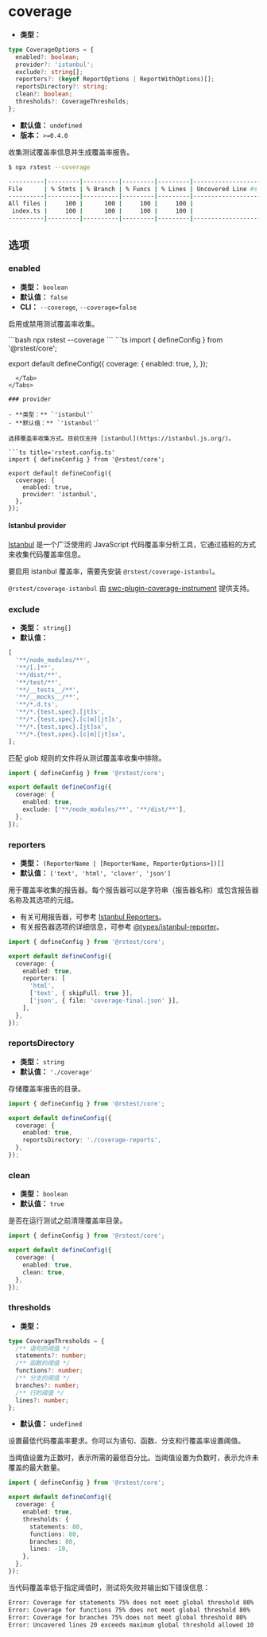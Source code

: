 # coverage

- **类型：**

```ts
type CoverageOptions = {
  enabled?: boolean;
  provider?: 'istanbul';
  exclude?: string[];
  reporters?: (keyof ReportOptions | ReportWithOptions)[];
  reportsDirectory?: string;
  clean?: boolean;
  thresholds?: CoverageThresholds;
};
```

- **默认值：** `undefined`
- **版本：** `>=0.4.0`

收集测试覆盖率信息并生成覆盖率报告。

```bash
$ npx rstest --coverage

----------|---------|----------|---------|---------|-------------------
File      | % Stmts | % Branch | % Funcs | % Lines | Uncovered Line #s
----------|---------|----------|---------|---------|-------------------
All files |     100 |      100 |     100 |     100 |
 index.ts |     100 |      100 |     100 |     100 |
----------|---------|----------|---------|---------|-------------------
```

## 选项

### enabled

- **类型：** `boolean`
- **默认值：** `false`
- **CLI：** `--coverage`, `--coverage=false`

启用或禁用测试覆盖率收集。


<Tabs defaultValue='rstest.config.ts'>
  <Tab label="CLI">
  ```bash
  npx rstest --coverage
  ```
  </Tab>
  <Tab label="rstest.config.ts">
```ts
import { defineConfig } from '@rstest/core';

export default defineConfig({
  coverage: {
    enabled: true,
  },
});
```
  </Tab>
</Tabs>

### provider

- **类型：** `'istanbul'`
- **默认值：** `'istanbul'`

选择覆盖率收集方式。目前仅支持 [istanbul](https://istanbul.js.org/)。

```ts title='rstest.config.ts'
import { defineConfig } from '@rstest/core';

export default defineConfig({
  coverage: {
    enabled: true,
    provider: 'istanbul',
  },
});
```

#### Istanbul provider

[Istanbul](https://istanbul.js.org/) 是一个广泛使用的 JavaScript 代码覆盖率分析工具，它通过插桩的方式来收集代码覆盖率信息。

要启用 istanbul 覆盖率，需要先安装 `@rstest/coverage-istanbul`。


<PackageManagerTabs command="add @rstest/coverage-istanbul -D" />

`@rstest/coverage-istanbul` 由 [swc-plugin-coverage-instrument](https://github.com/kwonoj/swc-plugin-coverage-instrument) 提供支持。

### exclude

- **类型：** `string[]`
- **默认值：**

```ts
[
  '**/node_modules/**',
  '**/[.]**',
  '**/dist/**',
  '**/test/**',
  '**/__tests__/**',
  '**/__mocks__/**',
  '**/*.d.ts',
  '**/*.{test,spec}.[jt]s',
  '**/*.{test,spec}.[c|m][jt]s',
  '**/*.{test,spec}.[jt]sx',
  '**/*.{test,spec}.[c|m][jt]sx',
];
```

匹配 glob 规则的文件将从测试覆盖率收集中排除。

```ts title='rstest.config.ts'
import { defineConfig } from '@rstest/core';

export default defineConfig({
  coverage: {
    enabled: true,
    exclude: ['**/node_modules/**', '**/dist/**'],
  },
});
```

### reporters

- **类型：** `(ReporterName | [ReporterName, ReporterOptions>])[]`
- **默认值：** `['text', 'html', 'clover', 'json']`

用于覆盖率收集的报告器。每个报告器可以是字符串（报告器名称）或包含报告器名称及其选项的元组。

- 有关可用报告器，可参考 [Istanbul Reporters](https://istanbul.js.org/docs/advanced/alternative-reporters/)。
- 有关报告器选项的详细信息，可参考 [@types/istanbul-reporter](https://github.com/DefinitelyTyped/DefinitelyTyped/blob/master/types/istanbul-reports/index.d.ts)。

```ts title='rstest.config.ts'
import { defineConfig } from '@rstest/core';

export default defineConfig({
  coverage: {
    enabled: true,
    reporters: [
      'html',
      ['text', { skipFull: true }],
      ['json', { file: 'coverage-final.json' }],
    ],
  },
});
```

### reportsDirectory

- **类型：** `string`
- **默认值：** `'./coverage'`

存储覆盖率报告的目录。

```ts title='rstest.config.ts'
import { defineConfig } from '@rstest/core';

export default defineConfig({
  coverage: {
    enabled: true,
    reportsDirectory: './coverage-reports',
  },
});
```

### clean

- **类型：** `boolean`
- **默认值：** `true`

是否在运行测试之前清理覆盖率目录。

```ts title='rstest.config.ts'
import { defineConfig } from '@rstest/core';

export default defineConfig({
  coverage: {
    enabled: true,
    clean: true,
  },
});
```

### thresholds

- **类型：**

```ts
type CoverageThresholds = {
  /** 语句的阈值 */
  statements?: number;
  /** 函数的阈值 */
  functions?: number;
  /** 分支的阈值 */
  branches?: number;
  /** 行的阈值 */
  lines?: number;
};
```

- **默认值：** `undefined`

设置最低代码覆盖率要求。你可以为语句、函数、分支和行覆盖率设置阈值。

当阈值设置为正数时，表示所需的最低百分比。当阈值设置为负数时，表示允许未覆盖的最大数量。

```ts title='rstest.config.ts'
import { defineConfig } from '@rstest/core';

export default defineConfig({
  coverage: {
    enabled: true,
    thresholds: {
      statements: 80,
      functions: 80,
      branches: 80,
      lines: -10,
    },
  },
});
```

当代码覆盖率低于指定阈值时，测试将失败并输出如下错误信息：

```bash
Error: Coverage for statements 75% does not meet global threshold 80%
Error: Coverage for functions 75% does not meet global threshold 80%
Error: Coverage for branches 75% does not meet global threshold 80%
Error: Uncovered lines 20 exceeds maximum global threshold allowed 10
```
